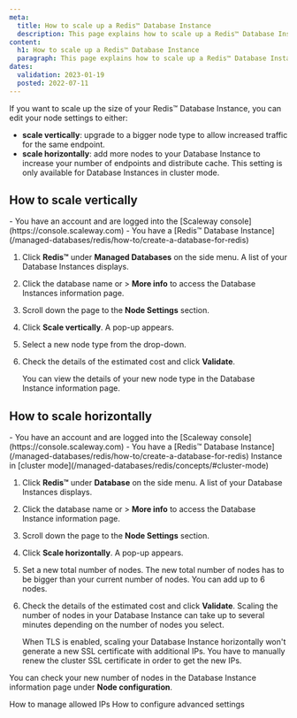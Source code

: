 ```yaml
---
meta:
  title: How to scale up a Redis™ Database Instance
  description: This page explains how to scale up a Redis™ Database Instance
content:
  h1: How to scale up a Redis™ Database Instance
  paragraph: This page explains how to scale up a Redis™ Database Instance
dates:
  validation: 2023-01-19
  posted: 2022-07-11
---
```


<Macro id="iam-requirements" />
 
If you want to scale up the size of your Redis™ Database Instance, you can edit your node settings to either:

  - **scale vertically**: upgrade to a bigger node type to allow increased traffic for the same endpoint.
  - **scale horizontally**: add more nodes to your Database Instance to increase your number of endpoints and distribute cache. This setting is only available for Database Instances in cluster mode.

## How to scale vertically
 
<Message type="requirement">
  - You have an account and are logged into the [Scaleway console](https://console.scaleway.com)
  - You have a [Redis™ Database Instance](/managed-databases/redis/how-to/create-a-database-for-redis)
</Message>

1. Click **Redis™** under **Managed Databases** on the side menu. A list of your Database Instances displays.
2. Click the database name or <Icon name="more" /> > **More info** to access the Database Instances information page.
3. Scroll down the page to the **Node Settings** section.
4. Click **Scale vertically**. A pop-up appears.
5. Select a new node type from the drop-down.
6. Check the details of the estimated cost and click **Validate**. 

    You can view the details of your new node type in the Database Instance information page.

## How to scale horizontally

<Message type="requirement">
  - You have an account and are logged into the [Scaleway console](https://console.scaleway.com)
  - You have a [Redis™ Database Instance](/managed-databases/redis/how-to/create-a-database-for-redis) Instance in [cluster mode](/managed-databases/redis/concepts/#cluster-mode)
</Message>

1. Click **Redis™** under **Database** on the side menu. A list of your Database Instances displays.
2. Click the database name or <Icon name="more" /> > **More info** to access the Database Instance information page.
3. Scroll down the page to the **Node Settings** section.
4. Click **Scale horizontally**. A pop-up appears.
5. Set a new total number of nodes. 
    <Message type="note">
      The new total number of nodes has to be bigger than your current number of nodes. You can add up to 6 nodes.
    </Message> 
6. Check the details of the estimated cost and click **Validate**. 
    <Message type="note">
      Scaling the number of nodes in your Database Instance can take up to several minutes depending on the number of nodes you select.
    </Message>

    <Message type="note">
      When TLS is enabled, scaling your Database Instance horizontally won't generate a new SSL certificate with additional IPs.
      You have to manually renew the cluster SSL certificate in order to get the new IPs.
    </Message>

  You can check your new number of nodes in the Database Instance information page under **Node configuration**.


<Navigation title="See Also">
  <PreviousButton to="/managed-databases/redis/how-to/manage-allowed-ip-addresses-redis">How to manage allowed IPs</PreviousButton>
  <NextButton to="/managed-databases/redis/how-to/configure-advanced-settings-redis">How to configure advanced settings</NextButton>
</Navigation>
